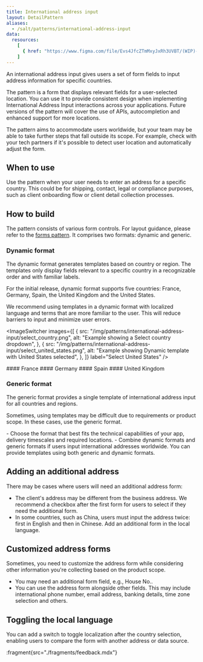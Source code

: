 ```yaml
---
title: International address input
layout: DetailPattern
aliases:
  - /salt/patterns/international-address-input
data:
  resources:
    [
      { href: "https://www.figma.com/file/Evs4JfcZTmMxyJxRh3UVBT/(WIP)-International-Address-Input?type=design&node-id=982-87858&mode=design", label: "Templates", internal: true }
    ]  
---
```


An international address input gives users a set of form fields to input address information for specific countries.

The pattern is a form that displays relevant fields for a user-selected location. You can use it to provide consistent design when implementing International Address Input interactions across your applications. Future versions of the pattern will cover the use of APIs, autocompletion and enhanced support for more locations.

The pattern aims to accommodate users worldwide, but your team may be able to take further steps that fall outside its scope. For example, check with your tech partners if it's possible to detect user location and automatically adjust the form.

## When to use

Use the pattern when your user needs to enter an address for a specific country. This could be for shipping, contact, legal or compliance purposes, such as client onboarding flow or client detail collection processes.

## How to build

The pattern consists of various form controls. For layout guidance, please refer to the [forms pattern](./forms). It comprises two formats: dynamic and generic.

### Dynamic format

The dynamic format generates templates based on country or region. The templates only display fields relevant to a specific country in a recognizable order and with familiar labels.

For the initial release, dynamic format supports five countries: France, Germany, Spain, the United Kingdom and the United States.

We recommend using templates in a dynamic format with localized language and terms that are more familiar to the user. This will reduce barriers to input and minimize user errors.

<ImageSwitcher
  images={[
    {
      src: "/img/patterns/international-address-input/select_country.png",
      alt: "Example showing a Select country dropdown",
    },
    {
      src: "/img/patterns/international-address-input/select_united_states.png",
      alt: "Example showing Dynamic template with United States selected",
    },
  ]}
  label="Select United States"
/>

<Diagrams>
  <Diagram
    src="/img/patterns/international-address-input/dynamic_france.png"
    alt="Example showing Dynamic template with France selected"
    contentPosition="top"
    border
  >
    #### France
  </Diagram>
  <Diagram
    src="/img/patterns/international-address-input/dynamic_germany.png"
    alt="Example showing Dynamic template with Germany selected"
    contentPosition="top"
    border
  >
    #### Germany
  </Diagram>
  <Diagram
    src="/img/patterns/international-address-input/dynamic_spain.png"
    alt="Example showing Dynamic template with Spain selected"
    contentPosition="top"
    border
  >
    #### Spain
  </Diagram>
  <Diagram
    src="/img/patterns/international-address-input/dynamic_united_kingdom.png"
    alt="Example showing Dynamic template with United Kingdom selected"
    contentPosition="top"
    border
  >
    #### United Kingdom
  </Diagram>
</Diagrams>

### Generic format

The generic format provides a single template of international address input for all countries and regions.

Sometimes, using templates may be difficult due to requirements or product scope. In these cases, use the generic format.

<Diagram
  src="/img/patterns/international-address-input/generic_format.png"
  alt="Example showing Generic format"
  border
/>

<ExampleContainer type="positive" customPillText="Best practices">
  - Choose the format that best fits the technical capabilities of your app, delivery timescales and required locations. 
  - Combine dynamic formats and generic formats if users input international addresses worldwide. You can provide templates using both generic and dynamic formats. 
</ExampleContainer>

## Adding an additional address

There may be cases where users will need an additional address form:

- The client's address may be different from the business address. We recommend a checkbox after the first form for users to select if they need the additional form.
- In some countries, such as China, users must input the address twice: first in English and then in Chinese. Add an additional form in the local language.

<Diagram
  src="/img/patterns/international-address-input/additional_address.png"
  alt="Example showing additional address input"
  border
/>

## Customized address forms

Sometimes, you need to customize the address form while considering other information you're collecting based on the product scope.

- You may need an additional form field, e.g., House No..
- You can use the address form alongside other fields. This may include international phone number, email address, banking details, time zone selection and others.

<Diagram
  src="/img/patterns/international-address-input/customized_address_form.png"
  alt="Example showing a customized address form"
  border
/>

## Toggling the local language

You can add a switch to toggle localization after the country selection, enabling users to compare the form with another address or data source.

<Diagrams>
  <Diagram
    src="/img/patterns/international-address-input/toggle_language_1.png"
    alt="Example showing a form with a show local language toggle off"
    border
  />
  <Diagram
    src="/img/patterns/international-address-input/toggle_language_2.png"
    alt="Example showing a form with a show local language toggle on"
    border
  />
</Diagrams>

:fragment{src="./fragments/feedback.mdx"}
